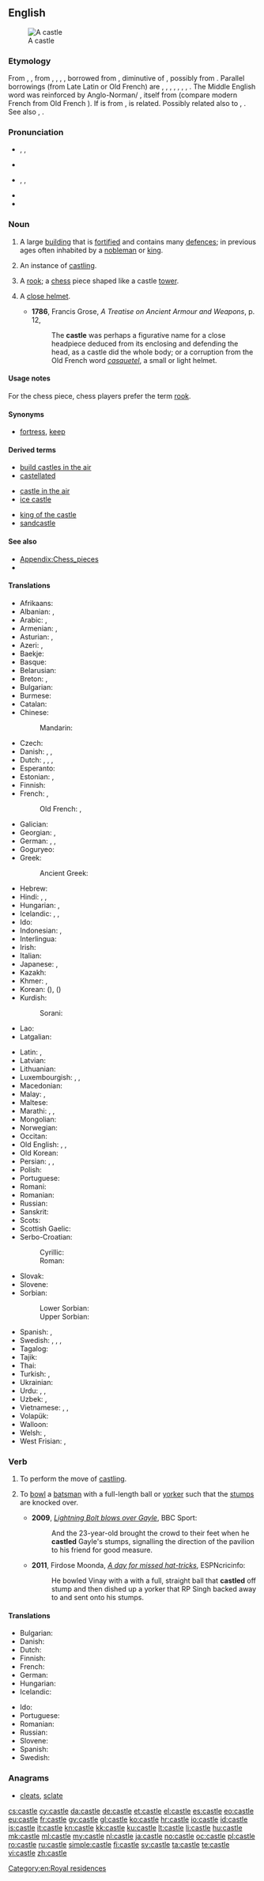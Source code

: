 ==English==
{{wikipedia}}
[[Image:Burg Hohenzollern ak.jpg|thumb|A castle]]

===Etymology===
From {{etyl|enm|en}} {{term|castle|lang=enm}}, {{term|castel|lang=enm}}, from {{etyl|ang|en}} {{term|castel|lang=ang}}, {{term|castell|lang=ang}}, {{term|cæstel|lang=ang}}, {{term|ceastel|ċeastel|a town, village, castle|lang=ang}}, borrowed from {{etyl|LL.|en}} {{term|castellum||small camp, fort|lang=la}}, diminutive of {{etyl|la|en}} {{term|castrum||camp, fort, citadel, stronghold|lang=la}}, possibly from {{etyl|ine-pro|en}} {{recons|kat-||hut, shed|lang=ine-pro}}. Parallel borrowings (from Late Latin or Old French) are {{etyl|sco|-}} {{term|castel|lang=sco}}, {{term|castell||castle|lang=sco}}, {{etyl|fy|-}} {{term|kastiel||castle|lang=fy}}, {{etyl|nl|-}} {{term|kasteel||castle|lang=nl}}, {{etyl|de|-}} {{term|Kastell||castle|lang=de}}, {{etyl|da|-}} {{term|kastel||citadel|lang=da}}, {{etyl|sv|-}} {{term|kastell||citadel|lang=sv}}, {{etyl|is|-}} {{term|kastali||castle|lang=is}}. The Middle English word was reinforced by Anglo-Norman/{{etyl|ONF.|-}} {{term|castel|lang=fro}}, itself from {{etyl|LL.|en}} {{term|castellum||small camp, fort|lang=la}} (compare modern French {{term|château|lang=fr}} from Old French {{term|chastel|lang=fro}}). If {{etyl|la|en}} {{term|castrum||camp, fort, citadel, stronghold|lang=la}} is from {{etyl|ine-pro|en}} {{recons|kat-||hut, shed|lang=ine-pro}}, {{etyl|la|-}} {{term|casa||cottage, hut|lang=la}} is related. Possibly related also to {{etyl|got|-}} {{term|||tr=hēþjō|chamber|lang=got}}, {{etyl|ang|-}} {{term|heaþor||restraint, confinement, enclosure, prison|lang=ang}}. See also {{l/en|casino}}, {{l/en|cassock}}.

===Pronunciation===
* {{enPR|käs'(ə)l}}, {{IPA|/ˈkɑː.səl/}}, {{X-SAMPA|/"kA:s@l/}}
* {{rhymes|ɑːsəl}}
* {{enPR|kăs'(ə)l}}, {{IPA|/ˈkæ.səl/}}, {{X-SAMPA|/"k{s@l/}}
* {{audio|En-us-castle.ogg|Audio (US)}}
* {{rhymes|æsəl}}

===Noun===
{{en-noun}}

# A large [[building]] that is [[fortified]] and contains many [[defence]]s; in previous ages often inhabited by a [[nobleman]] or [[king]].
# {{context|chess}} An instance of [[castling]].
# {{context|chess|informal}} A [[rook]]; a [[chess]] piece shaped like a castle [[tower]].
# {{context|obsolete}} A [[close helmet]].
#* '''1786''', Francis Grose, ''A Treatise on Ancient Armour and Weapons'', p. 12,
#*: The '''castle''' was perhaps a figurative name for a close headpiece deduced from its enclosing and defending the head, as a castle did the whole body; or a corruption from the Old French word ''[[casquetel]]'', a small or light helmet.

====Usage notes====
For the chess piece, chess players prefer the term [[rook]].

====Synonyms====
* {{sense|building}} [[fortress]], [[keep]]

====Derived terms====
{{rel-top3|Terms derived from ''castle''}}
* [[build castles in the air]]
* [[castellated]]
{{rel-mid3}}
* [[castle in the air]]
* [[ice castle]]
{{rel-mid3}}
* [[king of the castle]]
* [[sandcastle]]
{{rel-bottom}}

====See also====
* [[Appendix:Chess_pieces]]
* {{list:chess pieces/en}}

====Translations====
{{trans-top|castle}}
* Afrikaans: {{t-|af|kasteel}}
* Albanian: {{t-|sq|kala}}, {{t-|sq|kështjellë}}
* Arabic: {{t-|ar|قلعة|f|tr=qálʿa|sc=Arab}}, {{t-|ar|برج|m|tr=burj|sc=Arab}}
* Armenian: {{t-|hy|ամրոց|tr=amroc'}}, {{t-|hy|դղյակ|tr=dġyak}}
* Asturian: {{t-|ast|castiellu|m}}, {{t-|ast|castiyu|m}}
* Azeri: {{t+|az|qala}}, {{t-|az|qəsr}}
* Baekje: {{tø|pkc|己|tr=gi}}
* Basque: {{t+|eu|gaztelu}}
* Belarusian: {{t-|be|замак|m|tr=zámak|sc=Cyrl}}
* Breton: {{t+|br|kastell|m}}, {{t+|br|kestell|m}}
* Bulgarian: {{t+|bg|замък|m|tr=zámǎk}}
* Burmese: {{t+|my|ရဲတိုက်|tr=je׃ daí|sc=Mymr}}
* Catalan: {{t+|ca|castell|m}}
* Chinese:
*: Mandarin: {{t|cmn|城堡|tr=chéngbǎo|sc=Hani}}
* Czech: {{t+|cs|hrad|m}}
* Danish: {{t+|da|slot|n}}, {{t-|da|borg|c}}, {{t-|da|herregård|c}}
* Dutch: {{t+|nl|kasteel|n}}, {{t+|nl|fort|n}}, {{t-|nl|burcht|f}}, {{t+|nl|slot|n}}
* Esperanto: {{t-|eo|kastelo}}
* Estonian: {{t-|et|linnus}}, {{t-|et|kindlus}}
* Finnish: {{t+|fi|linna}}
* French: {{t+|fr|château|m}}, {{t+|fr|château-fort|m}}
*: Old French: {{tø|fro|chastel|m}}, {{tø|fro|castel|m}}
* Galician: {{t+|gl|castelo|m}}
* Georgian: {{t-|ka|ციხე-დარბაზი|tr=cixe-darbazi|sc=Geor}}, {{t-|ka|კოშკი|tr=koški|sc=Geor}}
* German: {{t+|de|Burg|f}}, {{t+|de|Festung|f}}, {{t+|de|Schloss|n}}
* Goguryeo: {{tø|zkg|忽|tr=hol}}
* Greek: {{t+|el|κάστρο|n|tr=kástro}}
*: Ancient Greek: {{tø|grc|ακρόπολις|tr=akrópolis|sc=polytonic}}
* Hebrew: {{t+|he|טירה|f|tr=t'ira}}
* Hindi: {{t-|hi|क़िला|tr=qilā}}, {{t-|hi|दुर्ग|tr=durg|sc=Deva}}, {{t-|hi|गढ़|tr=gaṛh|sc=Deva}}
* Hungarian: {{t+|hu|vár}}, {{t+|hu|kastély}}
* Icelandic: {{t+|is|kastali|m}}, {{t+|is|borg}}, {{t-|is|virki}}
* Ido: {{t+|io|kastelo}}
* Indonesian: {{t+|id|puri}}, {{t+|id|kastil}}
* Interlingua: {{t-|ia|castello}}
* Irish: {{t+|ga|caisleán|m}}
* Italian: {{t+|it|castello|m}}
* Japanese: {{t+|ja|城|tr=[[しろ]], shiro}}, {{t-|ja|城郭|tr=じょうかく, jōkaku|sc=Jpan}}
* Kazakh: {{t|kk|қамал|tr=qamal|sc=Cyrl}}
* Khmer: {{t+|km|ប្រាសាទ|sc=Khmr|tr=praasaat}}, {{t+|km|វិមាន|sc=Khmr|tr=vimien}}
* Korean: {{t+|ko|성|tr=seong|sc=Hang}} ({{t+|ko|城|sc=Kore}}), {{t+|ko|성곽|tr=seonggwak|sc=Hang}} ({{t+|ko|城郭|sc=Kore}})
* Kurdish: {{t|ku|kel|sc=ku-Arab}}
*: Sorani: {{t-|ku|قه‌ڵا|sc=ku-Arab}}
* Lao: {{t-|lo|ປາງ|tr=paːŋ|sc=Laoo}}
* Latgalian: {{tø|ltg|piļs}}
{{trans-mid}}
* Latin: {{t+|la|castellum|n}}, {{t+|la|castrum|n}}
* Latvian: {{t+|lv|pils|f}}
* Lithuanian: {{t+|lt|pilis}}
* Luxembourgish: {{t+|lb|Schlass|n}}, {{t+|lb|Buerg|f}}, {{t-|lb|Festung|f}}
* Macedonian: {{t-|mk|замок|m|tr=zámok}}
* Malay: {{t-|ms|istana}}, {{t-|ms|kastil}}
* Maltese: {{t-|mt|kastell|m}}
* Marathi: {{t+|mr|किल्ला|tr=killā|sc=Deva}}, {{t-|mr|दुर्ग|tr=durg|sc=Deva}}, {{t-|mr|गड|tr=gaḍ|sc=Deva}}
* Mongolian: {{t+|mn|цайз|n|tr=tsajz|sc=Cyrl}}
* Norwegian: {{t+|no|borg}}
* Occitan: {{t+|oc|castèl|m}}
* Old English: {{t-|ang|castel|m}}, {{t-|ang|ceaster|alt=ċeaster|f}}, {{t-|ang|castelweorc|n}}
* Old Korean: {{qualifier|Silla}} {{tø|oko|忽|tr=hol}}
* Persian: {{t+|fa|دژ|tr=dež|sc=fa-Arab}}, {{t+|fa|قلعه|tr=qal'e|sc=fa-Arab}}, {{t+|fa|برج|tr=borj|sc=fa-Arab}}
* Polish: {{t+|pl|zamek|m}}
* Portuguese: {{t+|pt|castelo|m}}
* Romani: {{tø|rom|dyiz|f}}
* Romanian: {{t+|ro|castel|n}}
* Russian: {{t+|ru|замок|m|alt=за́мок|tr=zámok}}
* Sanskrit: {{t-|sa|दुर्ग|tr=durga}}
* Scots: {{tø|sco|castle}}
* Scottish Gaelic: {{t-|gd|caisteal|m}}
* Serbo-Croatian:
*: Cyrillic: {{t-|sh|дворац|m}}
*: Roman: {{t-|sh|dvorac|m}}
* Slovak: {{t-|sk|hrad|m}}
* Slovene: {{t+|sl|grad|m}}
* Sorbian:
*: Lower Sorbian: {{tø|dsb|grod|m}}
*: Upper Sorbian: {{t-|hsb|hród|m}}
* Spanish: {{t+|es|castillo|m}}, {{t-|es|castro|m}}
* Swedish: {{t+|sv|slott|n}}, {{t+|sv|borg|c}}, {{t-|sv|befästning|c}}, {{t+|sv|fästning|c}}
* Tagalog: {{t-|tl|kastilyo}}
* Tajik: {{t-|tg|қалъа|tr=qal'a|sc=Cyrl}}
* Thai: {{t+|th|ปราสาท|tr=bpraa-sàat}}
* Turkish: {{t+|tr|kale}}, {{t+|tr|şato}}
* Ukrainian: {{t-|uk|замок|m|tr=zámok|alt=за́мок|sc=Cyrl}}
* Urdu: {{t-|ur|درگ|tr=darg|sc=ur-Arab}}, {{t-|ur|قلعہ|tr=qilā|sc=ur-Arab}}, {{t-|ur|گڑھ|tr=gaṛh|sc=ur-Arab}}
* Uzbek: {{t-|uz|qal'a}}, {{t-|uz|qasr}}
* Vietnamese: {{t+|vi|lâu đài}}, {{t+|vi|thành trì}}, {{t-|vi|tòa thành}}
* Volapük: {{t+|vo|kased}}
* Walloon: {{t+|wa|tchestea}}
* Welsh: {{t+|cy|caer|f}}, {{t+|cy|castell|m}}
* West Frisian: {{t-|fy|kastiel}}, {{t-|fy|slot}}
{{trans-bottom}}

{{trans-see|chess piece|rook}}

===Verb===
{{en-verb|castl|ing}}

# {{context|chess}} To perform the move of [[castling]].
# {{context|cricket}} To [[bowl]] a [[batsman]] with a full-length ball or [[yorker]] such that the [[stumps]] are knocked over.
#* '''2009''', ''[http://news.bbc.co.uk/sport1/hi/cricket/other_international/west_indies/8313778.stm Lightning Bolt blows over Gayle]'', BBC Sport:
#*: And the 23-year-old brought the crowd to their feet when he '''castled''' Gayle's stumps, signalling the direction of the pavilion to his friend for good measure.
#* '''2011''', Firdose Moonda, ''[http://www.espncricinfo.com/indian-premier-league-2011/content/story/512871.html A day for missed hat-tricks]'', ESPNcricinfo:
#*: He bowled Vinay with a with a full, straight ball that '''castled''' off stump and then dished up a yorker that RP Singh backed away to and sent onto his stumps.

====Translations====
{{trans-top|to perform the move of castling}}
* Bulgarian: {{t-|bg|правя рокада}}
* Danish: {{t-|da|rokere}}
* Dutch: {{t+|nl|rokeren}}
* Finnish: {{t-|fi|tornittaa}}
* French: {{t+|fr|roquer}}
* German: {{t+|de|rochieren}}
* Hungarian: {{t-|hu|sáncol}}
* Icelandic: {{t-|is|hrókera}}
{{trans-mid}}
* Ido: {{t+|io|roquar}}
* Portuguese: {{t-|pt|rocar}}
* Romanian: {{t-|ro|face rocadă}}
* Russian: {{t-|ru|рокироваться|tr=rokirovát'sja|alt=рокирова́ться|sc=Cyrl}}
* Slovene: {{t-|sl|rokirati}}
* Spanish: {{t-|es|enrocarse}}
* Swedish: {{t+|sv|rockera}}
{{trans-bottom}}

===Anagrams===
* [[cleats#English|cleats]], [[sclate#English|sclate]]

[[Category:en:Royal residences]]

[[cs:castle]]
[[cy:castle]]
[[da:castle]]
[[de:castle]]
[[et:castle]]
[[el:castle]]
[[es:castle]]
[[eo:castle]]
[[eu:castle]]
[[fr:castle]]
[[gv:castle]]
[[gl:castle]]
[[ko:castle]]
[[hr:castle]]
[[io:castle]]
[[id:castle]]
[[is:castle]]
[[it:castle]]
[[kn:castle]]
[[kk:castle]]
[[ku:castle]]
[[lt:castle]]
[[li:castle]]
[[hu:castle]]
[[mk:castle]]
[[ml:castle]]
[[my:castle]]
[[nl:castle]]
[[ja:castle]]
[[no:castle]]
[[oc:castle]]
[[pl:castle]]
[[ro:castle]]
[[ru:castle]]
[[simple:castle]]
[[fi:castle]]
[[sv:castle]]
[[ta:castle]]
[[te:castle]]
[[vi:castle]]
[[zh:castle]]